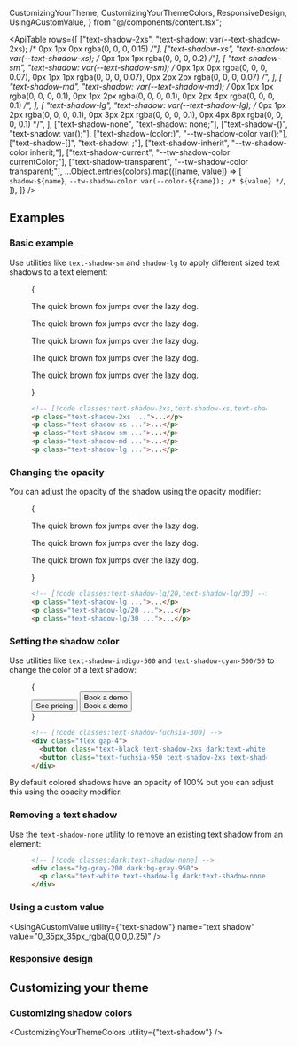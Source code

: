   CustomizingYourTheme,
  CustomizingYourThemeColors,
  ResponsiveDesign,
  UsingACustomValue,
} from "@/components/content.tsx";


<ApiTable
  rows={[
    ["text-shadow-2xs", "text-shadow: var(--text-shadow-2xs); /* 0px 1px 0px rgba(0, 0, 0, 0.15) */"],
    ["text-shadow-xs", "text-shadow: var(--text-shadow-xs); /* 0px 1px 1px rgba(0, 0, 0, 0.2) */"],
    [
      "text-shadow-sm",
      "text-shadow: var(--text-shadow-sm); /* 0px 1px 0px rgba(0, 0, 0, 0.07), 0px 1px 1px rgba(0, 0, 0, 0.07), 0px 2px 2px rgba(0, 0, 0, 0.07) */",
    ],
    [
      "text-shadow-md",
      "text-shadow: var(--text-shadow-md); /* 0px 1px 1px rgba(0, 0, 0, 0.1), 0px 1px 2px rgba(0, 0, 0, 0.1), 0px 2px 4px rgba(0, 0, 0, 0.1) */",
    ],
    [
      "text-shadow-lg",
      "text-shadow: var(--text-shadow-lg); /* 0px 1px 2px rgba(0, 0, 0, 0.1), 0px 3px 2px rgba(0, 0, 0, 0.1), 0px 4px 8px rgba(0, 0, 0, 0.1) */",
    ],
    ["text-shadow-none", "text-shadow: none;"],
    ["text-shadow-(<custom-property>)", "text-shadow: var(<custom-property>);"],
    ["text-shadow-(color:<custom-property>)", "--tw-shadow-color var(<custom-property>);"],
    ["text-shadow-[<value>]", "text-shadow: <value>;"],
    ["text-shadow-inherit", "--tw-shadow-color inherit;"],
    ["text-shadow-current", "--tw-shadow-color currentColor;"],
    ["text-shadow-transparent", "--tw-shadow-color transparent;"],
    ...Object.entries(colors).map(([name, value]) => [
      `shadow-${name}`,
      `--tw-shadow-color var(--color-${name}); /* ${value} */`,
    ]),
  ]}
/>

## Examples

### Basic example

Use utilities like `text-shadow-sm` and `shadow-lg` to apply different sized text shadows to a text element:

<Figure>

<Example padding={false}>

{

<div className="relative grid items-center justify-around gap-4 bg-linear-45 from-indigo-400 via-purple-500 to-pink-500 px-6 py-14 text-center text-2xl font-semibold text-white">
  <p className="relative text-shadow-2xs">The quick brown fox jumps over the lazy dog.</p>
  <p className="relative text-shadow-xs">The quick brown fox jumps over the lazy dog.</p>
  <p className="relative text-shadow-sm">The quick brown fox jumps over the lazy dog.</p>
  <p className="relative text-shadow-md">The quick brown fox jumps over the lazy dog.</p>
  <p className="relative text-shadow-lg">The quick brown fox jumps over the lazy dog.</p>
</div>

}

</Example>

```html
<!-- [!code classes:text-shadow-2xs,text-shadow-xs,text-shadow-sm,text-shadow-md,text-shadow-lg,text-shadow-xl] -->
<p class="text-shadow-2xs ...">...</p>
<p class="text-shadow-xs ...">...</p>
<p class="text-shadow-sm ...">...</p>
<p class="text-shadow-md ...">...</p>
<p class="text-shadow-lg ...">...</p>
```

</Figure>

### Changing the opacity

You can adjust the opacity of the shadow using the opacity modifier:

<Figure>

<Example padding={false}>

{

<div className="relative grid items-center justify-around gap-4 bg-linear-45 from-indigo-400 via-sky-400 to-emerald-400 px-6 py-14 text-center text-2xl font-semibold text-white">
  <p className="relative text-shadow-lg">The quick brown fox jumps over the lazy dog.</p>
  <p className="relative text-shadow-lg/20">The quick brown fox jumps over the lazy dog.</p>
  <p className="relative text-shadow-lg/30">The quick brown fox jumps over the lazy dog.</p>
</div>

}

</Example>

```html
<!-- [!code classes:text-shadow-lg/20,text-shadow-lg/30] -->
<p class="text-shadow-lg ...">...</p>
<p class="text-shadow-lg/20 ...">...</p>
<p class="text-shadow-lg/30 ...">...</p>
```

</Figure>

### Setting the shadow color

Use utilities like `text-shadow-indigo-500` and `text-shadow-cyan-500/50` to change the color of a text shadow:

<Figure>

<Example>
  {
    <div className="relative grid h-48 place-items-center">
      <div className="-ml-10 flex gap-4 max-sm:-ml-20">
        <button className="relative rounded-full bg-linear-to-b from-white/10 to-white/20 to-70% px-4 py-2 text-sm font-semibold text-black shadow-md ring inset-shadow-2xs ring-black/20 inset-shadow-white/10 text-shadow-2xs dark:text-white">
          See pricing
        </button>
        <button className="relative rounded-full bg-linear-to-b from-fuchsia-300 to-fuchsia-400 to-70% px-4 py-2 text-sm font-semibold text-fuchsia-950 shadow-md ring inset-shadow-2xs ring-fuchsia-500 inset-shadow-white/20 text-shadow-2xs text-shadow-fuchsia-300 dark:ring-fuchsia-500/50">
          Book a demo
          <div className="absolute top-1/2 -right-full size-40 -translate-y-1/2 overflow-hidden rounded-full shadow-lg outline-2 outline-black/20 dark:outline-white/10">
            <div className="absolute right-[75%] -bottom-9 grid h-20 w-40 scale-[400%] rounded-full bg-linear-to-b from-fuchsia-300 to-fuchsia-400 to-70% px-4 py-2.5 text-sm font-semibold text-fuchsia-950 shadow-md ring inset-shadow-2xs ring-fuchsia-500 inset-shadow-white/20 text-shadow-2xs text-shadow-fuchsia-300 dark:ring-fuchsia-500/50">
              Book a demo
            </div>
          </div>
        </button>
      </div>
    </div>
  }
</Example>

```html
<!-- [!code classes:text-shadow-fuchsia-300] -->
<div class="flex gap-4">
  <button class="text-black text-shadow-2xs dark:text-white ...">See pricing</button>
  <button class="text-fuchsia-950 text-shadow-2xs text-shadow-fuchsia-300 ...">Book a demo</button>
</div>
```

</Figure>

By default colored shadows have an opacity of 100% but you can adjust this using the opacity modifier.

### Removing a text shadow

Use the `text-shadow-none` utility to remove an existing text shadow from an element:

<Figure>

```html
<!-- [!code classes:dark:text-shadow-none] -->
<div class="bg-gray-200 dark:bg-gray-950">
  <p class="text-white text-shadow-lg dark:text-shadow-none">The quick brown fox jumps over the lazy dog.</p>
</div>
```

</Figure>

### Using a custom value

<UsingACustomValue utility={"text-shadow"} name="text shadow" value="0_35px_35px_rgba(0,0,0,0.25)" />

### Responsive design

<ResponsiveDesign property="text-shadow" defaultClass="text-shadow-none" featuredClass="text-shadow-lg" />

## Customizing your theme

<CustomizingYourTheme
  utility="text-shadow"
  themeKey="text-shadow"
  name="text shadow"
  customName="xl"
  customValue="0 35px 35px rgba(0, 0, 0, 0.25)"
/>

### Customizing shadow colors

<CustomizingYourThemeColors utility={"text-shadow"} />
